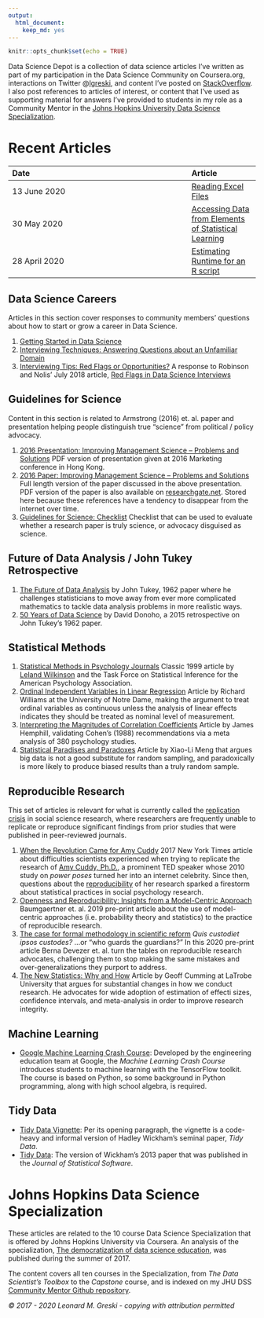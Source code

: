 ```yaml
---
output: 
  html_document: 
    keep_md: yes
---
```


```r
knitr::opts_chunk$set(echo = TRUE)
```


Data Science Depot is a collection of data science articles I've written as part of my participation in the Data Science Community on Coursera.org, interactions on Twitter @[lgreski](https://twitter.com/lgreski), and content I've posted on [StackOverflow](https://stackoverflow.com/users/8471931/len-greski). I also post references to articles of interest, or content that I've used as supporting material for answers I've provided to students in my role as a Community Mentor in the [Johns Hopkins University Data Science Specialization](http://bit.ly/2czgkI7). 

# Recent Articles


|Date|   |Article|
|:---------|---|:---- |
|13 June 2020||[Reading Excel Files](https://bit.ly/3fqT3TB)|
|30 May 2020|  |[Accessing Data from Elements of Statistical Learning](https://bit.ly/36LN20S)|
| 28 April 2020|   |[Estimating Runtime for an R script](./estimatingRscriptRuntime.html)|





## Data Science Careers

Articles in this section cover responses to community members' questions about how to start or grow a career in Data Science.

1. [Getting Started in Data Science](https://bit.ly/2XN71rI)
2. [Interviewing Techniques: Answering Questions about an Unfamiliar Domain](http://bit.ly/2oKYQZS)
3. [Interviewing Tips: Red Flags or Opportunities?](http://bit.ly/2MKyMKI) A response to Robinson and Nolis' July 2018 article, [Red Flags in Data Science Interviews](http://bit.ly/2MLRXDO) 

## Guidelines for Science

Content in this section is related to Armstrong (2016) et. al. paper and presentation helping people distinguish true "science" from political / policy advocacy. 

1. [2016 Presentation: Improving Management Science -- Problems and Solutions](http://bit.ly/2pPIv7A) PDF version of presentation given at 2016 Marketing conference in Hong Kong.  
2. [2016 Paper: Improving Management Science -- Problems and Solutions](http://bit.ly/2ofV27c) Full length version of the paper discussed in the above presentation. PDF version of the paper is also available on [researchgate.net](https://www.researchgate.net). Stored here because these references have a tendency to disappear from the internet over time.
3. [Guidelines for Science: Checklist](http://bit.ly/2pQQUuB) Checklist that can be used to evaluate whether a research paper is truly science, or advocacy disguised as science. 

## Future of Data Analysis / John Tukey Retrospective

1. [The Future of Data Analysis](http://bit.ly/2uC9atX) by John Tukey, 1962 paper where he challenges statisticians to move away from ever more complicated mathematics to tackle data analysis problems in more realistic ways. 
2. [50 Years of Data Science](http://bit.ly/2tKcaQu) by David Donoho, a 2015 retrospective on John Tukey's 1962 paper. 


## Statistical Methods

1. [Statistical Methods in Psychology Journals](http://bit.ly/2fciQWx) Classic 1999  article by [Leland Wilkinson](http://bit.ly/2fciQWx) and the Task Force on Statistical Inference for the American Psychology Association. 
2. [Ordinal Independent Variables in Linear Regression](http://bit.ly/2fd9f1E) Article by Richard Williams at the University of Notre Dame, making the argument to treat ordinal variables as continuous unless the analysis of linear effects indicates they should be treated as nominal level of measurement.
3. [Interpreting the Magnitudes of Correlation Coefficients](http://bit.ly/2jziZl7) Article by James Hemphill, validating Cohen's (1988) recommendations via a meta analysis of 380 psychology studies. 
4. [Statistical Paradises and Paradoxes](https://bit.ly/39Mwjfn) Article by Xiao-Li Meng that argues big data is not a good substitute for random sampling, and paradoxically is more likely to produce biased results than a truly random sample. 


## Reproducible Research

This set of articles is relevant for what is currently called the [replication crisis](https://bit.ly/3hSt7Th) in social science research, where researchers are frequently unable to replicate or reproduce significant findings from prior studies that were published in peer-reviewed journals.  

1. [When the Revolution Came for Amy Cuddy](https://nyti.ms/2FotQXC) 2017 New York Times article about difficulties scientists experienced when trying to replicate the research of [Amy Cuddy, Ph.D.](https://bit.ly/2YjziI2), a prominent TED speaker whose 2010 study on *power poses* turned her into an internet celebrity. Since then, questions about the [reproducibility](https://bit.ly/3hSt7Th) of her research sparked a firestorm about statistical practices in social psychology research. 
2. [Openness and Reproducibility: Insights from a Model-Centric Approach](https://bit.ly/3cV8iDh) Baumgaertner et. al. 2019 pre-print article about the use of model-centric approaches (i.e. probability theory and statistics) to the practice of reproducible research. 
3. [The case for formal methodology in scientific reform](https://bit.ly/3aTM6Io) *Quis custodiet ipsos custodes?* ...or "who guards the guardians?" In this 2020 pre-print article Berna Devezer et. al. turn the tables on reproducible research advocates, challenging them to stop making the same mistakes and over-generalizations they purport to address.    
4. [The New Statistics: Why and How](https://bit.ly/3cGYKMh) Article by Geoff Cumming at LaTrobe University that argues for substantial changes in how we conduct research. He advocates for wide adoption of estimation of effecti sizes, confidence intervals, and meta-analysis in order to improve research integrity. 

## Machine Learning

* [Google Machine Learning Crash Course](http://bit.ly/2HTHN1B): Developed by the engineering education team at Google, the *Machine Learning Crash Course* introduces students to machine learning with the TensorFlow toolkit. The course is based on Python, so some background in Python programming, along with high school algebra, is required. 

## Tidy Data

* [Tidy Data Vignette](https://bit.ly/2AJaZuh): Per its opening paragraph, the vignette is a code-heavy and informal version of Hadley Wickham's seminal paper, *Tidy Data*. 
* [Tidy Data](http://bit.ly/2guNg2K): The version of Wickham's 2013 paper that was published in the *Journal of Statistical Software*. 

# Johns Hopkins Data Science Specialization

These articles are related to the 10 course Data Science Specialization that is offered by Johns Hopkins University via Coursera. An analysis of the specialization, [The democratization of data science education](http://bit.ly/2xLCtvX), was published during the summer of 2017. 

The content covers all ten courses in the Specialization, from *The Data Scientist's Toolbox* to the *Capstone* course, and is indexed on my JHU DSS [Community Mentor Github repository](http://bit.ly/2l3ZhOy). 



*© 2017 - 2020 Leonard M. Greski - copying with attribution permitted* 
